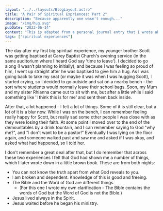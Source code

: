 ```yaml
---
layout: "../../layouts/BlogLayout.astro"
title: "A Pair of Spiritual Expriences: Part 2"
description: "Because apparently one wasn't enough..."
image: "/img/hug.svg"
pubDate: "2023-06-14"
context: "This is adapted from a personal journal entry that I wrote about an experience I had on Sun 18 Dec 2011."
tags: ["spiritual experiences"]
---
```

The day after my first big spiritual experience, my younger brother Scott was getting baptised at Carey Baptist Church's evening service (in the same auditorium where I heard God say 'time to leave'). I decided to go along (I wasn’t planning to initially), and because I was feeling so proud of him, I went up straight after he was baptised to give him a hug. As I was going back to take my seat (or maybe it was when I was hugging Scott), I started crying, so I decided to go outside and sat on a nearby bench - the sort where students would normally leave their school bags. Soon, my Mum and my sister Rhianna came out to sit with me, but after a little while I said something like 'I think this is for me' and sent them back inside.

After that, a lot happened - I felt a lot of things. Some of it is still clear, but a lot of it is a blur now. While I was on the bench, I can remember feeling really happy for Scott, but really sad some other people I was close with as they were losing their faith. At some point I moved over to the end of the demountables by a drink fountain, and I can remember saying to God "why me?", and "I don't want to be a pastor!" Eventually I was lying on the floor again, and someone walked past and saw me and asked if I was okay, and asked what had happened, so I told her.

I don't remember a great deal after that, but I do remember that across these two experiences I felt that God had shown me a number of things, which I later wrote down in a little brown book. These are from both nights:

- You can not know the truth apart from what God reveals to you.
- I am broken and dependent. Knowledge of this is good and freeing.
- The Bible and the Word of God are different things.
    - (For this one I wrote my own clarification - The Bible contains the words of God but the Word of God is not the Bible.)
- Jesus lived always in the Spirit.
- Jesus waited before he began his ministry.
